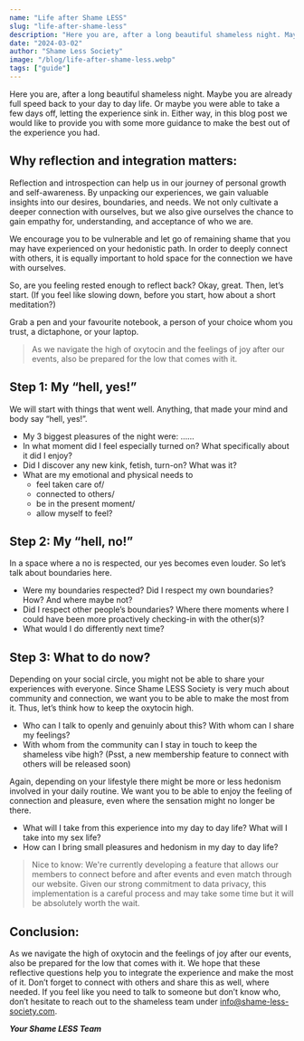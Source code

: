 ---
name: "Life after Shame LESS"
slug: "life-after-shame-less"
description: "Here you are, after a long beautiful shameless night. Maybe you are already full speed back to your day to day life. Or maybe you were able to take a few days off, letting the experience sink in. Either way, in this blog post we would like to provide you with some more guidance to make the best out of the experience you had."
date: "2024-03-02"
author: "Shame Less Society"
image: "/blog/life-after-shame-less.webp"
tags: ["guide"]
---

Here you are, after a long beautiful shameless night. Maybe you are already full speed back to your day to day life. Or maybe you were able to take a few days off, letting the experience sink in. Either way, in this blog post we would like to provide you with some more guidance to make the best out of the experience you had. 

## Why reflection and integration matters:

Reflection and introspection can help us in our journey of personal growth and self-awareness. By unpacking our experiences, we gain valuable insights into our desires, boundaries, and needs. We not only cultivate a deeper connection with ourselves, but we also give ourselves the chance to gain empathy for, understanding, and acceptance of who we are.

We encourage you to be vulnerable and let go of remaining shame that you may have experienced on your hedonistic path. In order to deeply connect with others, it is equally important to hold space for the connection we have with ourselves. 

So, are you feeling rested enough to reflect back? Okay, great. Then, let’s start. (If you feel like slowing down, before you start, how about a short meditation?)

Grab a pen and your favourite notebook, a person of your choice whom you trust, a dictaphone, or your laptop. 

> As we navigate the high of oxytocin and the feelings of joy after our events, also be prepared for the low that comes with it.

## Step 1: My “hell, yes!”

We will start with things that went well. Anything, that made your mind and body say “hell, yes!”. 

- My 3 biggest pleasures of the night were: ……
- In what moment did I feel especially turned on? What specifically about it did I enjoy?
- Did I discover any new kink, fetish, turn-on? What was it? 
- What are my emotional and physical needs to 
    - feel taken care of/ 
    - connected to others/ 
    - be in the present moment/
    - allow myself to feel?

## Step 2: My “hell, no!”

In a space where a no is respected, our yes becomes even louder. So let’s talk about boundaries here.
- Were my boundaries respected? Did I respect my own boundaries? How? And where maybe not?
- Did I respect other people’s boundaries? Where there moments where I could have been more proactively checking-in with the other(s)?
- What would I do differently next time?

## Step 3: What to do now?

Depending on your social circle, you might not be able to share your experiences with everyone. Since Shame LESS Society is very much about community and connection, we want you to be able to make the most from it. Thus, let’s think how to keep the oxytocin high. 

- Who can I talk to openly and genuinly about this? With whom can I share my feelings?
- With whom from the community can I stay in touch to keep the shameless vibe high? (Psst, a new membership feature to connect with others will be released soon)

Again, depending on your lifestyle there might be more or less hedonism involved in your daily routine. We want you to be able to enjoy the feeling of connection and pleasure, even where the sensation might no longer be there.

- What will I take from this experience into my day to day life? What will I take into my sex life?
- How can I bring small pleasures and hedonism in my day to day life? 

> Nice to know: We're currently developing a feature that allows our members to connect before and after events and even match through our website. Given our strong commitment to data privacy, this implementation is a careful process and may take some time but it will be absolutely worth the wait. 

## Conclusion:

As we navigate the high of oxytocin and the feelings of joy after our events, also be prepared for the low that comes with it. We hope that these reflective questions help you to integrate  the experience and make the most of it. Don’t forget to connect with others and share this as well, where needed. If you feel like you need to talk to someone but don’t know who, don’t hesitate to reach out to the shameless team under info@shame-less-society.com.

**_Your Shame LESS Team_**
